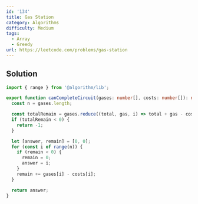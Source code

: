 ```yaml
---
id: '134'
title: Gas Station
category: Algorithms
difficulty: Medium
tags:
  - Array
  - Greedy
url: https://leetcode.com/problems/gas-station
---
```


## Solution

```typescript filename="solution.ts" copy
import { range } from '@algorithm/lib';

export function canCompleteCircuit(gases: number[], costs: number[]): number {
  const n = gases.length;

  const totalRemain = gases.reduce((total, gas, i) => total + gas - costs[i], 0);
  if (totalRemain < 0) {
    return -1;
  }

  let [answer, remain] = [0, 0];
  for (const i of range(n)) {
    if (remain < 0) {
      remain = 0;
      answer = i;
    }
    remain += gases[i] - costs[i];
  }

  return answer;
}
```
